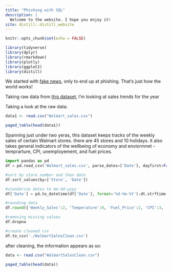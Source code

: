 ```yaml
---
title: "Phishing with SQL"
description: |
  Welcome to the website. I hope you enjoy it!
site: distill::distill_website
---
```


```r
knitr::opts_chunk$set(echo = FALSE)

library(tidyverse)
library(dplyr)
library(rmarkdown)
library(plotly)
library(ggplot2)
library(distill)

```


We started with [fake news](https://zhusophia.github.io/Fake_Fake_News/), only to end up at phishing. That's just how the world works! 

Taking raw data from [this dataset](https://www.kaggle.com/datasets/mikhail1681/walmart-sales?resource=download), I'm looking at sales trends for the year  

Taking a look at the raw data: 

```r
data1 <- read.csv("Walmart_sales.csv")
```

```r

paged_table(head(data1))

```

Spanning just under two yeras, this dataset keeps tracks of the weekly sales of certain Walmart stores. there are 45 stores and 10 holidays. it also takes general indicators of the wellbeing of economy and enviormnet - temprarture, CPI, unemployement, and fuel prices.

```python
import pandas as pd
df = pd.read_csv('Walmart_sales.csv', parse_dates=['Date'], dayfirst=False)

```

```python
#sort by store number and then date
df.sort_values(by=['Store', 'Date'])

#standarize dates to mm-dd-yyyy
df['Date'] = pd.to_datetime(df['Date'], format='%d-%m-%Y').dt.strftime('%m-%d-%Y')

#rounding data 
df.round({'Weekly_Sales':2, 'Temperature':0, 'Fuel_Price':2, 'CPI':3, 'Unemployment':3})

#removing missing values
df.dropna

#create cleaned csv
df.to_csv('./WalmartSalesClean.csv')

```



after cleaning, the information appears as so: 


```r
data <- read.csv("WalmartSalesClean.csv")
```

```r
paged_table(head(data))

```


```sql

```


